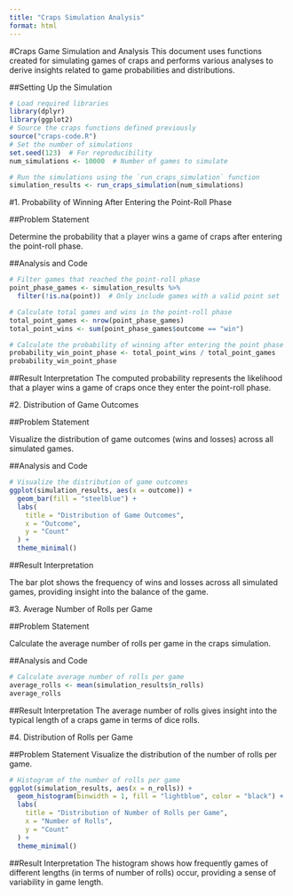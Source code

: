 ```yaml
---
title: "Craps Simulation Analysis"
format: html
---
```

#Craps Game Simulation and Analysis
This document uses functions created for simulating games of craps and performs various analyses to derive insights related to game probabilities and distributions.

##Setting Up the Simulation
```r
# Load required libraries
library(dplyr)
library(ggplot2)
# Source the craps functions defined previously
source("craps-code.R")  
# Set the number of simulations
set.seed(123)  # For reproducibility
num_simulations <- 10000  # Number of games to simulate

# Run the simulations using the `run_craps_simulation` function
simulation_results <- run_craps_simulation(num_simulations)

```

#1. Probability of Winning After Entering the Point-Roll Phase

##Problem Statement

Determine the probability that a player wins a game of craps after entering the point-roll phase.

##Analysis and Code
```r
# Filter games that reached the point-roll phase
point_phase_games <- simulation_results %>%
  filter(!is.na(point))  # Only include games with a valid point set

# Calculate total games and wins in the point-roll phase
total_point_games <- nrow(point_phase_games)
total_point_wins <- sum(point_phase_games$outcome == "win")

# Calculate the probability of winning after entering the point phase
probability_win_point_phase <- total_point_wins / total_point_games
probability_win_point_phase

```

##Result Interpretation
The computed probability represents the likelihood that a player wins a game of craps once they enter the point-roll phase.

#2. Distribution of Game Outcomes

##Problem Statement

Visualize the distribution of game outcomes (wins and losses) across all simulated games.

##Analysis and Code
```r
# Visualize the distribution of game outcomes
ggplot(simulation_results, aes(x = outcome)) +
  geom_bar(fill = "steelblue") +
  labs(
    title = "Distribution of Game Outcomes",
    x = "Outcome",
    y = "Count"
  ) +
  theme_minimal()

```
##Result Interpretation

The bar plot shows the frequency of wins and losses across all simulated games, providing insight into the balance of the game.

#3. Average Number of Rolls per Game

##Problem Statement

Calculate the average number of rolls per game in the craps simulation.

##Analysis and Code

```r
# Calculate average number of rolls per game
average_rolls <- mean(simulation_results$n_rolls)
average_rolls

```

##Result Interpretation
The average number of rolls gives insight into the typical length of a craps game in terms of dice rolls.

#4. Distribution of Rolls per Game

##Problem Statement
Visualize the distribution of the number of rolls per game.

```r
# Histogram of the number of rolls per game
ggplot(simulation_results, aes(x = n_rolls)) +
  geom_histogram(binwidth = 1, fill = "lightblue", color = "black") +
  labs(
    title = "Distribution of Number of Rolls per Game",
    x = "Number of Rolls",
    y = "Count"
  ) +
  theme_minimal()

```

##Result Interpretation
The histogram shows how frequently games of different lengths (in terms of number of rolls) occur, providing a sense of variability in game length.
